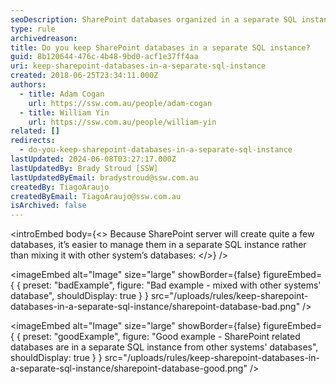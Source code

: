 ```yaml
---
seoDescription: SharePoint databases organized in a separate SQL instance for efficient management and scalability.
type: rule
archivedreason:
title: Do you keep SharePoint databases in a separate SQL instance?
guid: 8b120644-476c-4b48-9bd0-acf1e37ff4aa
uri: keep-sharepoint-databases-in-a-separate-sql-instance
created: 2018-06-25T23:34:11.000Z
authors:
  - title: Adam Cogan
    url: https://ssw.com.au/people/adam-cogan
  - title: William Yin
    url: https://ssw.com.au/people/william-yin
related: []
redirects:
  - do-you-keep-sharepoint-databases-in-a-separate-sql-instance
lastUpdated: 2024-06-08T03:27:17.000Z
lastUpdatedBy: Brady Stroud [SSW]
lastUpdatedByEmail: bradystroud@ssw.com.au
createdBy: TiagoAraujo
createdByEmail: TiagoAraujo@ssw.com.au
isArchived: false
---
```


<introEmbed
  body={<>
Because SharePoint server will create quite a few databases, it’s easier to manage them in a separate SQL instance rather than mixing it with other system’s databases:
  </>}
/>

<imageEmbed
  alt="Image"
  size="large"
  showBorder={false}
  figureEmbed={ {
    preset: "badExample",
    figure: "Bad example - mixed with other systems' database",
    shouldDisplay: true
  } }
  src="/uploads/rules/keep-sharepoint-databases-in-a-separate-sql-instance/sharepoint-database-bad.png"
/>


<imageEmbed
  alt="Image"
  size="large"
  showBorder={false}
  figureEmbed={ {
    preset: "goodExample",
    figure: "Good example - SharePoint related databases are in a separate SQL instance from other systems' databases",
    shouldDisplay: true
  } }
  src="/uploads/rules/keep-sharepoint-databases-in-a-separate-sql-instance/sharepoint-database-good.png"
/>
